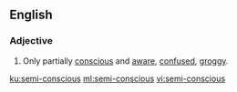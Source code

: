 ==English==

===Adjective===
{{en-adj|-}}

# Only partially [[conscious]] and [[aware]], [[confused]], [[groggy]].

[[ku:semi-conscious]]
[[ml:semi-conscious]]
[[vi:semi-conscious]]